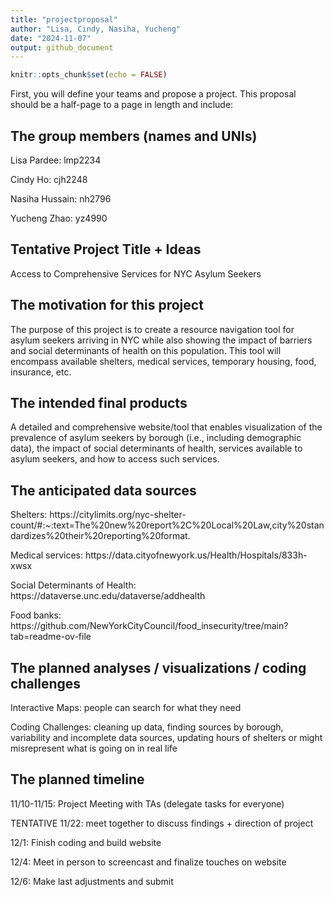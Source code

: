 ```yaml
---
title: "projectproposal"
author: "Lisa, Cindy, Nasiha, Yucheng"
date: "2024-11-07"
output: github_document
---
```


```r
knitr::opts_chunk$set(echo = FALSE)
```

First, you will define your teams and propose a project. This proposal should be a half-page to a page in length and include: 

## The group members (names and UNIs) 

Lisa Pardee: lmp2234 

Cindy Ho: cjh2248  

Nasiha Hussain: nh2796 

Yucheng Zhao: yz4990 


## Tentative Project Title + Ideas 

Access to Comprehensive Services for NYC Asylum Seekers 


## The motivation for this project 

The purpose of this project is to create a resource navigation tool for asylum seekers arriving in NYC while also showing the impact of barriers and social determinants of health on this population. 
This tool will encompass available shelters, medical services, temporary housing, food, insurance, etc.  


## The intended final products 

A detailed and comprehensive website/tool that enables visualization of the prevalence of asylum seekers by borough (i.e., including demographic data), the impact of social determinants of health, services available to asylum seekers, and how to access such services.  

## The anticipated data sources 

Shelters: https://citylimits.org/nyc-shelter-count/#:~:text=The%20new%20report%2C%20Local%20Law,city%20standardizes%20their%20reporting%20format. 

Medical services: https://data.cityofnewyork.us/Health/Hospitals/833h-xwsx

Social Determinants of Health: https://dataverse.unc.edu/dataverse/addhealth 

Food banks:  https://github.com/NewYorkCityCouncil/food_insecurity/tree/main?tab=readme-ov-file 

## The planned analyses / visualizations / coding challenges 

Interactive Maps: people can search for what they need 

Coding Challenges: cleaning up data, finding sources by borough, variability and incomplete data sources, updating hours of shelters or might misrepresent what is going on in real life  

## The planned timeline 

11/10-11/15: Project Meeting with TAs (delegate tasks for everyone) 

TENTATIVE 11/22: meet together to discuss findings + direction of project  

12/1: Finish coding and build website  

12/4: Meet in person to screencast and finalize touches on website  

12/6: Make last adjustments and submit  
